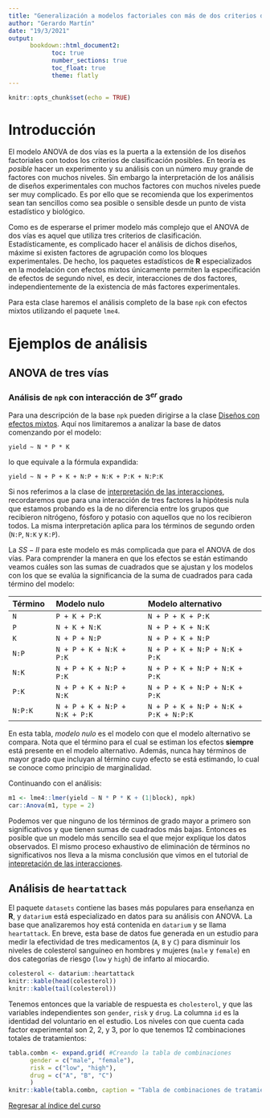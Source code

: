 ```yaml
---
title: "Generalización a modelos factoriales con más de dos criterios de clasificación"
author: "Gerardo Martín"
date: "19/3/2021"
output:
      bookdown::html_document2:
            toc: true 
            number_sections: true
            toc_float: true
            theme: flatly
---
```


```r
knitr::opts_chunk$set(echo = TRUE)
```

# Introducción

El modelo ANOVA de dos vías es la puerta a la extensión de los diseños factoriales con todos los criterios de clasificación posibles. En teoría es *posible* hacer un experimento y su análisis con un número muy grande de factores con muchos niveles. Sin embargo la interpretación de los análisis de diseños experimentales con muchos factores con muchos niveles puede ser muy complicado. Es por ello que se recomienda que los experimentos sean tan sencillos como sea posible o sensible desde un punto de vista estadístico y biológico.

Como es de esperarse el primer modelo más complejo que el ANOVA de dos vías es aquel que utiliza tres criterios de clasificación. Estadísticamente, es complicado hacer el análisis de dichos diseños, máxime si existen factores de agrupación como los bloques experimentales. De hecho, los paquetes estadísticos de **R** especializados en la modelación con efectos mixtos únicamente permiten la especificación de efectos de segundo nivel, es decir, interacciones de dos factores, independientemente de la existencia de más factores experimentales.

Para esta clase haremos el análisis completo de la base `npk` con efectos mixtos utilizando el paquete `lme4`. 

# Ejemplos de análisis

## ANOVA de tres vías

### Análisis de `npk` con interacción de $3^{er}$ grado

Para una descripción de la base `npk` pueden dirigirse a la clase [Diseños con efectos mixtos](../Unidad 3-ANOVA II/Diseño-efectos-mixtos.html). Aquí nos limitaremos a analizar la base de datos comenzando por el modelo:

`yield ~ N * P * K`

lo que equivale a la fórmula expandida:

`yield ~ N + P + K + N:P + N:K + P:K + N:P:K`

Si nos referimos a la clase de [interpretación de las interacciones](../Unidad 3-ANOVA II/Interpretacion-interacciones.html), recordaremos que para una interacción de tres factores la hipótesis nula que estamos probando es la de no diferencia entre los grupos que recibieron nitrógeno, fósforo y potasio con aquellos que no los recibieron todos. La misma interpretación aplica para los términos de segundo orden (`N:P`, `N:K` y `K:P`). 

La $SS-II$ para este modelo es más complicada que para el ANOVA de dos vías. Para comprender la manera en que los efectos se están estimando veamos cuáles son las sumas de cuadrados que se ajustan y los modelos con los que se evalúa la significancia de la suma de cuadrados para cada término del modelo:


| **Término ** | Modelo nulo                  | Modelo alternativo                   |
|:-------------|:-----------------------------|:-------------------------------------|
| `N`          |`P + K + P:K`                 |`N + P + K + P:K`                     |
| `P`          |`N + K + N:K`                 |`N + P + K + N:K`                     |
| `K`          |`N + P + N:P`                 |`N + P + K + N:P`                     |
| `N:P`        |`N + P + K + N:K + P:K`       |`N + P + K + N:P + N:K + P:K`         |
| `N:K`        |`N + P + K + N:P + P:K`       |`N + P + K + N:P + N:K + P:K`         |
| `P:K`        |`N + P + K + N:P + N:K`       |`N + P + K + N:P + N:K + P:K`         |
| `N:P:K`      |`N + P + K + N:P + N:K + P:K` |`N + P + K + N:P + N:K + P:K + N:P:K` |

En esta tabla, *modelo nulo* es el modelo con que el modelo alternativo se compara. Nota que el término para el cual se estiman los efectos **siempre** está presente en el modelo alternativo. Además, nunca hay términos de mayor grado que incluyan al término cuyo efecto se está estimando, lo cual se conoce como principio de marginalidad.

Continuando con el análisis:

```r
m1 <- lme4::lmer(yield ~ N * P * K + (1|block), npk)
car::Anova(m1, type = 2)
```

Podemos ver que ninguno de los términos de grado mayor a primero son significativos y que tienen sumas de cuadrados más bajas. Entonces es posible que un modelo más sencillo sea el que mejor explique los datos observados. El mismo proceso exhaustivo de eliminación de términos no significativos nos lleva a la misma conclusión que vimos en el tutorial de [intepretación de las interacciones](../Unidad 3-ANOVA II/Interpretacion-interacciones.html).

## Análisis de `heartattack`

El paquete `datasets` contiene las bases más populares para enseñanza en **R**, y `datarium` está especializado en datos para su análisis con ANOVA. La base que analizaremos hoy está contenida en `datarium` y se llama `heartattack`. En breve, esta base de datos fue generada en un estudio para medir la efectividad de tres medicamentos (`A`, `B` y `C`) para disminuir los niveles de colesterol sanguíneo en hombres y mujeres (`male` y `female`) en dos categorías de riesgo (`low` y `high`) de infarto al miocardio.

```r
colesterol <- datarium::heartattack
knitr::kable(head(colesterol))
knitr::kable(tail(colesterol))
```

Tenemos entonces que la variable de respuesta es `cholesterol`, y que las variables independientes son `gender`, `risk` y `drug`. La columna `id` es la identidad del voluntario en el estudio. Los niveles con que cuenta cada factor experimental son 2, 2, y 3, por lo que tenemos 12 combinaciones totales de tratamientos:

```r
tabla.combn <- expand.grid( #Creando la tabla de combinaciones
      gender = c("male", "female"),
      risk = c("low", "high"),
      drug = c("A", "B", "C")
      )
knitr::kable(tabla.combn, caption = "Tabla de combinaciones de tratamientos de `heartattack`")
```



[Regresar al índice del curso](../index.html)
